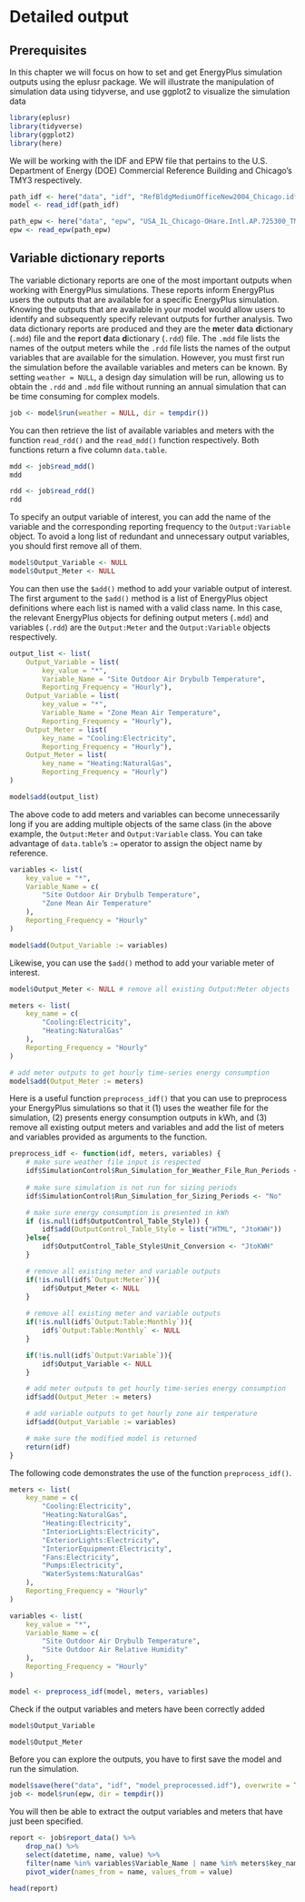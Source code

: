 
# Detailed output {#output}

## Prerequisites

In this chapter we will focus on how to set and get EnergyPlus simulation outputs using the eplusr package. We will illustrate the manipulation of simulation data using tidyverse, and use ggplot2 to visualize the simulation data

```r
library(eplusr)
library(tidyverse)
library(ggplot2)
library(here)
```

We will be working with the IDF and EPW file that pertains to the U.S. Department of Energy (DOE) Commercial Reference Building and Chicago's TMY3 respectively.
```r
path_idf <- here("data", "idf", "RefBldgMediumOfficeNew2004_Chicago.idf")
model <- read_idf(path_idf)

path_epw <- here("data", "epw", "USA_IL_Chicago-OHare.Intl.AP.725300_TMY3.epw")
epw <- read_epw(path_epw)
```


## Variable dictionary reports

The variable dictionary reports are one of the most important outputs when working with EnergyPlus simulations. These reports inform EnergyPlus users the outputs that are available for a specific EnergyPlus simulation. Knowing the outputs that are available in your model would allow users to identify and subsequently specify relevant outputs for further analysis. Two data dictionary reports are produced and they are the **m**eter **d**ata **d**ictionary (`.mdd`) file and the **r**eport **d**ata **d**ictionary (`.rdd`) file. The `.mdd` file lists the names of the output meters while the `.rdd` file lists the names of the output variables that are available for the simulation. However, you must first run the simulation before the available variables and meters can be known. By setting `weather = NULL`, a design day simulation will be run, allowing us to obtain the `.rdd` and `.mdd` file without running an annual simulation that can be time consuming for complex models. 


```r
job <- model$run(weather = NULL, dir = tempdir())
```


You can then retrieve the list of available variables and meters with the function `read_rdd()` and the `read_mdd()` function respectively. Both functions return a five column `data.table`.

```r
mdd <- job$read_mdd()
mdd
```


```r
rdd <- job$read_rdd()
rdd
```


To specify an output variable of interest, you can add the name of the variable and the corresponding reporting frequency to the `Output:Variable` object. To avoid a long list of redundant and unnecessary output variables, you should first remove all of them.

```r
model$Output_Variable <- NULL
model$Output_Meter <- NULL
```

You can then use the `$add()` method to add your variable output of interest. The first argument to the `$add()` method is a list of EnergyPlus object definitions where each list is named with a valid class name. In this case, the relevant EnergyPlus objects for defining output meters (`.mdd`) and variables (`.rdd`) are the `Output:Meter` and the `Output:Variable` objects respectively.

```r
output_list <- list(
    Output_Variable = list(
        key_value = "*",
        Variable_Name = "Site Outdoor Air Drybulb Temperature",
        Reporting_Frequency = "Hourly"),
    Output_Variable = list(
        key_value = "*",
        Variable_Name = "Zone Mean Air Temperature",
        Reporting_Frequency = "Hourly"),
    Output_Meter = list(
        key_name = "Cooling:Electricity",
        Reporting_Frequency = "Hourly"),
    Output_Meter = list(
        key_name = "Heating:NaturalGas",
        Reporting_Frequency = "Hourly")
)

model$add(output_list)
```

The above code to add meters and variables can become unnecessarily long if you are adding multiple objects of the same class (in the above example, the `Output:Meter` and `Output:Variable` class. You can take advantage of `data.table`'s `:=` operator to assign the object name by reference. 

```r
variables <- list(
    key_value = "*",
    Variable_Name = c(
        "Site Outdoor Air Drybulb Temperature",
        "Zone Mean Air Temperature"
    ),
    Reporting_Frequency = "Hourly"
)

model$add(Output_Variable := variables)
```

Likewise, you can use the `$add()` method to add your variable meter of interest. 

```r
model$Output_Meter <- NULL # remove all existing Output:Meter objects

meters <- list(
    key_name = c(
        "Cooling:Electricity",
        "Heating:NaturalGas"
    ),
    Reporting_Frequency = "Hourly"
)

# add meter outputs to get hourly time-series energy consumption
model$add(Output_Meter := meters)

```

Here is a useful function `preprocess_idf()` that you can use to preprocess your EnergyPlus simulations so that it (1) uses the weather file for the simulation, (2) presents energy consumption outputs in kWh, and (3) remove all existing output meters and variables and add the list of meters and variables provided as arguments to the function. 

```r
preprocess_idf <- function(idf, meters, variables) {
    # make sure weather file input is respected
    idf$SimulationControl$Run_Simulation_for_Weather_File_Run_Periods <- "Yes"
    
    # make sure simulation is not run for sizing periods
    idf$SimulationControl$Run_Simulation_for_Sizing_Periods <- "No"

    # make sure energy consumption is presented in kWh
    if (is.null(idf$OutputControl_Table_Style)) {
        idf$add(OutputControl_Table_Style = list("HTML", "JtoKWH"))
    }else{
        idf$OutputControl_Table_Style$Unit_Conversion <- "JtoKWH"
    }

    # remove all existing meter and variable outputs
    if(!is.null(idf$`Output:Meter`)){
        idf$Output_Meter <- NULL
    }
    
    # remove all existing meter and variable outputs
    if(!is.null(idf$`Output:Table:Monthly`)){
        idf$`Output:Table:Monthly` <- NULL
    }

    if(!is.null(idf$`Output:Variable`)){
        idf$Output_Variable <- NULL
    }

    # add meter outputs to get hourly time-series energy consumption
    idf$add(Output_Meter := meters)

    # add variable outputs to get hourly zone air temperature
    idf$add(Output_Variable := variables)

    # make sure the modified model is returned
    return(idf)
}
```


The following code demonstrates the use of the function `preprocess_idf()`.

```r
meters <- list(
    key_name = c(
        "Cooling:Electricity",
        "Heating:NaturalGas",
        "Heating:Electricity",
        "InteriorLights:Electricity",
        "ExteriorLights:Electricity",
        "InteriorEquipment:Electricity",
        "Fans:Electricity",
        "Pumps:Electricity",
        "WaterSystems:NaturalGas"
    ),
    Reporting_Frequency = "Hourly"
)

variables <- list(
    key_value = "*",
    Variable_Name = c(
        "Site Outdoor Air Drybulb Temperature",
        "Site Outdoor Air Relative Humidity"
    ),
    Reporting_Frequency = "Hourly"
)

model <- preprocess_idf(model, meters, variables)

```


Check if the output variables and meters have been correctly added

```r
model$Output_Variable
```


```r
model$Output_Meter
```


Before you can explore the outputs, you have to first save the model and run the simulation. 

```r
model$save(here("data", "idf", "model_preprocessed.idf"), overwrite = TRUE)
job <- model$run(epw, dir = tempdir())
```


You will then be able to extract the output variables and meters that have just been specified.

```r
report <- job$report_data() %>%
    drop_na() %>%
    select(datetime, name, value) %>%
    filter(name %in% variables$Variable_Name | name %in% meters$key_name) %>%
    pivot_wider(names_from = name, values_from = value)

head(report)
```


